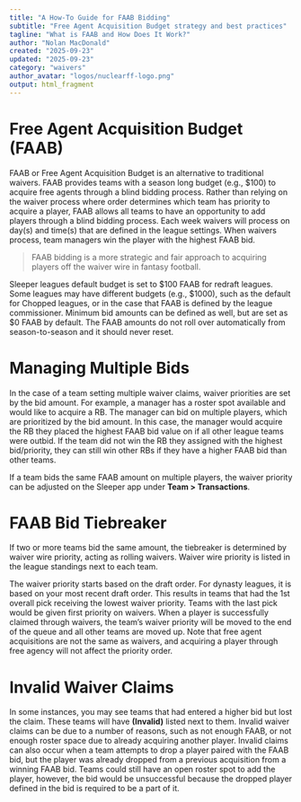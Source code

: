 ```yaml
---
title: "A How-To Guide for FAAB Bidding" 
subtitle: "Free Agent Acquisition Budget strategy and best practices"
tagline: "What is FAAB and How Does It Work?"
author: "Nolan MacDonald"
created: "2025-09-23"
updated: "2025-09-23"
category: "waivers"
author_avatar: "logos/nuclearff-logo.png"
output: html_fragment
---
```


# Free Agent Acquisition Budget (FAAB)

FAAB or Free Agent Acquisition Budget is an alternative to traditional waivers.
FAAB provides teams with a season long budget (e.g., $100) to acquire free agents through a blind bidding process.
Rather than relying on the waiver process where order determines which team has priority to acquire a player, FAAB allows all teams to have an opportunity to add players through a blind bidding process.
Each week waivers will process on day(s) and time(s) that are defined in the league settings.
When waivers process, team managers win the player with the highest FAAB bid.

<blockquote>
FAAB bidding is a more strategic and fair approach to acquiring players off the
waiver wire in fantasy football.
</blockquote>

Sleeper leagues default budget is set to $100 FAAB for redraft leagues. 
Some leagues may have different budgets (e.g., $1000), such as the default
for Chopped leagues, or in the case that FAAB is defined by the league
commissioner.
Minimum bid amounts can be defined as well, but are set as $0 FAAB by default.
The FAAB amounts do not roll over automatically from season-to-season and 
it should never reset.

# Managing Multiple Bids

In the case of a team setting multiple waiver claims, waiver priorities are set by the bid amount.
For example, a manager has a roster spot available and would like to acquire a RB.
The manager can bid on multiple players, which are prioritized by the bid amount.
In this case, the manager would acquire the RB they placed the highest FAAB bid value on if all other league teams were outbid.
If the team did not win the RB they assigned with the highest bid/priority, they can still win other RBs if they have a higher FAAB bid than other teams.

If a team bids the same FAAB amount on multiple players, the waiver priority
can be adjusted on the Sleeper app under **Team > Transactions**.

# FAAB Bid Tiebreaker

If two or more teams bid the same amount, the tiebreaker is determined by 
waiver wire priority, acting as rolling waivers.
Waiver wire priority is listed in the league standings next to each team.

The waiver priority starts based on the draft order. 
For dynasty leagues, it is based on your most recent draft order. 
This results in teams that had the 1st overall pick receiving the lowest waiver priority.
Teams with the last pick would be given first priority on waivers.
When a player is successfully claimed through waivers, the team’s waiver priority will be moved to the end of the queue and all other teams are moved up.
Note that free agent acquisitions are not the same as waivers, and acquiring a player through free agency will not affect the priority order.

# Invalid Waiver Claims

In some instances, you may see teams that had entered a higher bid but lost the claim. These teams will have **(Invalid)** listed next to them. 
Invalid waiver claims can be due to a number of reasons, such as not enough FAAB, or not enough roster space due to already acquiring another player.
Invalid claims can also occur when a team attempts to drop a player paired with the FAAB bid, but the player was already dropped from a previous acquisition from a winning FAAB bid.
Teams could still have an open roster spot to add the player, however, the bid would be unsuccessful because the dropped player defined in the bid is required to be a part of it. 